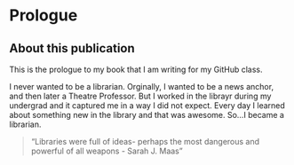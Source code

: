 # Prologue

## About this publication

This is the prologue to my book that I am writing for my GitHub class.

I never wanted to be a librarian. Orginally, I wanted to be a news anchor, and then later a Theatre Professor. But I worked in the librayr during my undergrad and it captured me in a way I did not expect. Every day I learned about something new in the library and that was awesome. So...I became a librarian. 

>"Libraries were full of ideas- perhaps the most dangerous and powerful of all weapons - Sarah J. Maas"
